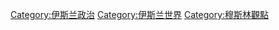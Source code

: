[[Category:伊斯兰政治|Category:伊斯兰政治]]
[[Category:伊斯兰世界|Category:伊斯兰世界]]
[[Category:穆斯林觀點|Category:穆斯林觀點]]